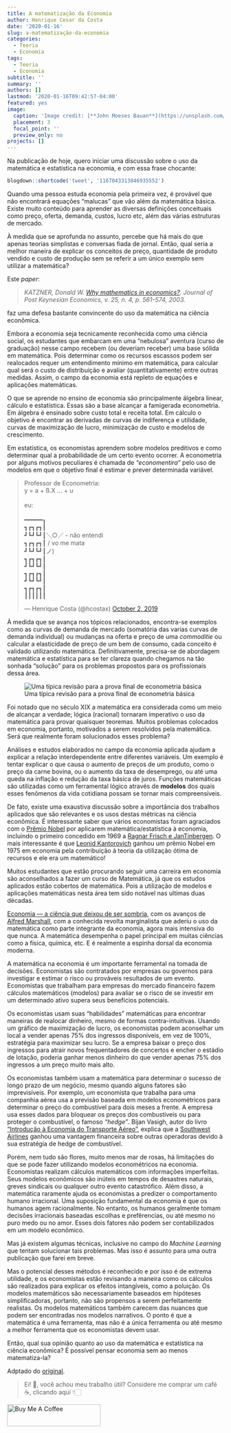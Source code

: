 ```yaml
---
title: A matematização da Economia
author: Henrique Cesar da Costa
date: '2020-01-16'
slug: a-matematização-da-economia
categories:
  - Teoria
  - Economia
tags:
  - Teoria
  - Economia
subtitle: ''
summary: ''
authors: []
lastmod: '2020-01-16T09:42:57-04:00'
featured: yes
image:
  caption: 'Image credit: [**John Moeses Bauan**](https://unsplash.com/photos/OGZtQF8iC0g)'
  placement: 3
  focal_point: ''
  preview_only: no
projects: []
---
```


Na publicação de hoje, quero iniciar uma discussão sobre o uso da matemática e estatística na economia, e com essa frase chocante:


```r
blogdown::shortcode('tweet', '1167043313846935552')

```


Quando uma pessoa estuda economia pela primeira vez, é provável que não encontrará equações "malucas" que vão além da matemática básica. Existe muito conteúdo para aprender as diversas definições conceituais como preço, oferta, demanda, custos, lucro etc, além das várias estruturas de mercado.

À medida que se aprofunda no assunto, percebe que há mais do que apenas teorias simplistas e conversas fiada de jornal. Então, qual seria a melhor maneira de explicar os conceitos de preço, quantidade de produto vendido e custo de produção sem se referir a um único exemplo sem utilizar a matemática? 

Este _paper_: 

> _KATZNER, Donald W. [Why mathematics in economics?](https://www.jstor.org/stable/4538849?seq=1). Journal of Post Keynesian Economics, v. 25, n. 4, p. 561-574, 2003._

faz uma defesa bastante convincente do uso da matemática na ciência econômica.

Embora a economia seja tecnicamente reconhecida como uma ciência social, os estudantes que embarcam em uma "nebulosa" aventura (curso de graduação) nesse campo recebem (ou deveriam receber) uma base sólida em matemática. Pois determinar como os recursos escassos podem ser realocados requer um entendimento mínimo em matemática, para calcular qual será o custo de distribuição e avaliar (quantitativamente) entre outras medidas. Assim, o campo da economia está repleto de equações e aplicações matemáticas.

O que se aprende no ensino de economia são principalmente álgebra linear, cálculo e estatística. Essas são a base alcançar a famigerada econometria. Em álgebra é ensinado sobre custo total e receita total. Em cálculo o objetivo é encontrar as derivadas de curvas de indiferença e utilidade, curvas de maximização de lucro, minimização de custo e modelos de crescimento. 

Em estatística, os economistas aprendem sobre modelos preditivos e como determinar qual a probabilidade de um certo evento ocorrer. A econometria por alguns motivos peculiares é chamada de _“economentira”_ pelo uso de modelos em que o objetivo final é estimar e prever determinada variável.

<blockquote class="twitter-tweet"><p lang="pt" dir="ltr">Professor de Econometria: <br>y = a + ß.X ... + u<br><br>eu:<br><br>━━━━━┒ <br>┓┏┓┏┓┃ <br>┛┗┛┗┛┃＼○／ - não entendi <br>┓┏┓┏┓┃ / vo me mata<br>┛┗┛┗┛┃ノ) <br>┓┏┓┏┓┃ <br>┛┗┛┗┛┃ <br>┓┏┓┏┓┃ <br>┛┗┛┗┛┃ <br>┓┏┓┏┓┃ <br>┃┃┃┃┃┃</p>&mdash; Henrique Costa (@hcostax) <a href="https://twitter.com/hcostax/status/1179532980265586688?ref_src=twsrc%5Etfw">October 2, 2019</a></blockquote> <script async src="https://platform.twitter.com/widgets.js" charset="utf-8"></script>


À medida que se avança nos tópicos relacionados, encontra-se exemplos como as curvas de demanda de mercado (somatória das varias curvas de demanda individual) ou mudanças na oferta e preço de uma _commoditie_ ou calcular a elasticidade de preço de um bem de consumo, cada conceito é validado utilizando matemática. Definitivamente, precisa-se de abordagem matemática e estatística para se ter clareza quando chegamos na tão sonhada “solução” para os problemas propostos para os profissionais dessa área.

![Uma típica revisão para a prova final de econometria básica](/media/econometria.jpg)

Foi notado que no século XIX a matemática era considerada como um meio de alcançar a verdade; lógica (racional) tornaram imperativo o uso da matemática para provar quaisquer teoremas. Muitos problemas colocados em economia, portanto, motivados a serem resolvidos pela matemática. Será que realmente foram solucionados esses problema?

Análises e estudos elaborados no campo da economia aplicada ajudam a explicar a relação interdependente entre diferentes variáveis. Um exemplo é tentar explicar o que causa o aumento de preços de um produto, como o preço da carne bovina, ou o aumento da taxa de desemprego, ou até uma queda na inflação e redução da taxa básica de juros. Funções matemáticas são utilizadas como um ferramental lógico através de **modelos** dos quais esses fenômenos da vida cotidiana possam se tornar mais compreensíveis.

De fato, existe uma exaustiva discussão sobre a importância dos trabalhos aplicados que são relevantes e os usos destas métricas na ciência econômica. É interessante saber que vários economistas foram agraciados com o [Prêmio Nobel](https://pt.wikipedia.org/wiki/Pr%C3%A9mio_de_Ci%C3%AAncias_Econ%C3%B3micas_em_Mem%C3%B3ria_de_Alfred_Nobel) por aplicarem matemática/estatística à economia, incluindo o primeiro concedido em 1969 a [Ragnar Frisch e JanTinbergen](https://www.jstor.org/stable/1402316?seq=1). O mais interessante é que [Leonid Kantorovich](https://pt.wikipedia.org/wiki/Leonid_Kantorovich) ganhou um prêmio Nobel em 1975 em economia pela contribuição à teoria da utilização ótima de recursos e ele era um matemático!

Muitos estudantes que estão procurando seguir uma carreira em economia são aconselhados a fazer um curso de Matemática, já que os estudos aplicados estão cobertos de matemática. Pois a utilização de modelos e aplicações matemáticas nesta área tem sido notável nas ultimas duas décadas.

[Economia — a ciência que deixou de ser sombria](https://valor.globo.com/eu-e/noticia/2012/10/23/como-a-teoria-economica-deixou-de-ser-uma-ciencia-sombria.ghtml), com os avanços de [Alfred Marshall](https://pt.wikipedia.org/wiki/Alfred_Marshall), com a conhecida revolta marginalista que aderiu o uso da matemática como parte integrante da economia, agora mais intensiva do que nunca. A matemática desempenha o papel principal em muitas ciências como a física, química, etc. E é realmente a espinha dorsal da economia moderna.

A matemática na economia é um importante ferramental na tomada de decisões. Economistas são contratados por empresas ou governos para investigar e estimar o risco ou prováveis resultados de um evento. Economistas que trabalham para empresas do mercado financeiro fazem cálculos matemáticos (modelos) para avaliar se o risco de se investir em um determinado ativo supera seus benefícios potenciais.

Os economistas usam suas “habilidades” matemáticas para encontrar maneiras de realocar dinheiro, mesmo de formas contra-intuitivas. Usando um gráfico de maximização de lucro, os economistas podem aconselhar um local a vender apenas 75% dos ingressos disponíveis, em vez de 100%, estratégia para maximizar seu lucro. Se a empresa baixar o preço dos ingressos para atrair novos frequentadores de concertos e encher o estádio de lotação, poderia ganhar menos dinheiro do que vender apenas 75% dos ingressos a um preço muito mais alto.

Os economistas também usam a matemática para determinar o sucesso de longo prazo de um negócio, mesmo quando alguns fatores são imprevisíveis. Por exemplo, um economista que trabalha para uma companhia aérea usa a previsão baseada em modelos econométricos para determinar o preço do combustível para dois meses a frente. A empresa usa esses dados para bloquear os preços dos combustíveis ou para proteger o combustível, o famoso _"hedge"_. Bijan Vasigh, autor do livro [“Introdução à Economia do Transporte Aéreo”](https://www.amazon.com/Introduction-Air-Transport-Economics-Applications/dp/1409454878), explica que a [Southwest Airlines](https://www.southwest.com) ganhou uma vantagem financeira sobre outras operadoras devido à sua estratégia de hedge de combustível.

Porém, nem tudo são flores, muito menos mar de rosas, há limitações do que se pode fazer utilizando modelos econométricos na economia. Economistas realizam cálculos matemáticos com informações imperfeitas. Seus modelos econômicos são inúteis em tempos de desastres naturais, greves sindicais ou qualquer outro evento catastrófico. Além disso, a matemática raramente ajuda os economistas a predizer o comportamento humano irracional. Uma suposição fundamental da economia é que os humanos agem racionalmente. No entanto, os humanos geralmente tomam decisões irracionais baseadas escolhas e prefêrencias, ou até mesmo no puro medo ou no amor. Esses dois fatores não podem ser contabilizados em um modelo econômico.

Mas já existem algumas técnicas, inclusive no campo do _Machine Learning_ que tentam solucionar tais problemas. Mas isso é assunto para uma outra publicação que farei em breve. 

Mas o potencial desses métodos é reconhecido e por isso é de extrema utilidade, e os economistas estão revisando a maneira como os cálculos são realizados para explicar os efeitos intangíveis, como a poluição. Os modelos matemáticos são necessariamente baseados em hipóteses simplificadoras, portanto, não são propensos a serem perfeitamente realistas. Os modelos matemáticos também carecem das nuances que podem ser encontradas nos modelos narrativos. O ponto é que a matemática é uma ferramenta, mas não é a única ferramenta ou até mesmo a melhor ferramenta que os economistas devem usar.

Então, qual sua opinião quanto ao uso da matemática e estatística na ciência econômica? É possível pensar economia sem ao menos matematiza-la?


Adptado do [original](https://medium.com/the-empirical-mode/o-uso-da-matem%C3%A1tica-na-economia-6d6de2e39dab).



> Ei! 👋, você achou meu trabalho útil? Considere me comprar um café ☕, clicando aqui 👇🏻 


<a href="https://www.buymeacoffee.com/hcostax" target="_blank"><img src="https://cdn.buymeacoffee.com/buttons/default-blue.png" alt="Buy Me A Coffee" style="height: 51px !important;width: 217px !important;" ></a>

